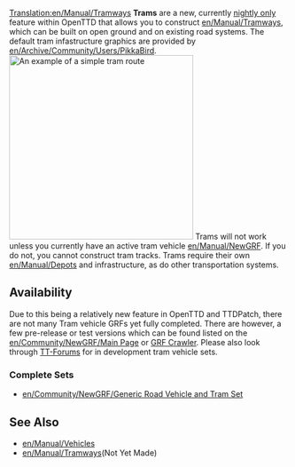 [[Translation:en/Manual/Tramways]]
{{en/Nightly}}
{{en/Manual/Navigation}}
'''Trams''' are a new, currently [[en/Archive/Community/Nightly build|nightly only]] feature within OpenTTD that allows you to construct [[en/Manual/Tramways]], which can be built on open ground and on existing road systems. The default tram infastructure graphics are provided by [[en/Archive/Community/Users/PikkaBird]].
[[File:en/Manual/Tramroute.png|thumb|332px|center|An example of a simple tram route]]
Trams will not work unless you currently have an active tram vehicle [[en/Manual/NewGRF]]. If you do not, you cannot construct tram tracks. Trams require their own [[en/Manual/Depots]] and infrastructure, as do other transportation systems. 

==Availability==
Due to this being a relatively new feature in OpenTTD and TTDPatch, there are not many Tram vehicle GRFs yet fully completed. There are however, a few pre-release or test versions which can be found listed on the [[en/Community/NewGRF/Main Page]] or [http://grfcrawler.tt-forums.net/index.php?do=list&cid=105 GRF Crawler]. Please also look through [http://www.tt-forums.net/viewforum.php?f=26 TT-Forums] for in development tram vehicle sets.

===Complete Sets===
*[[en/Community/NewGRF/Generic Road Vehicle and Tram Set]]

==See Also==
*[[en/Manual/Vehicles]]
*[[en/Manual/Tramways]](Not Yet Made)